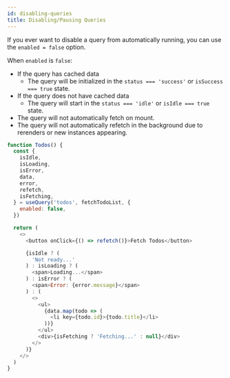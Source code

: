 ```yaml
---
id: disabling-queries
title: Disabling/Pausing Queries
---
```


If you ever want to disable a query from automatically running, you can use the `enabled = false` option.

When `enabled` is `false`:

- If the query has cached data
  - The query will be initialized in the `status === 'success'` or `isSuccess === true` state.
- If the query does not have cached data
  - The query will start in the `status === 'idle'` or `isIdle === true` state.
- The query will not automatically fetch on mount.
- The query will not automatically refetch in the background due to rerenders or new instances appearing.

```js
function Todos() {
  const {
    isIdle,
    isLoading,
    isError,
    data,
    error,
    refetch,
    isFetching,
  } = useQuery('todos', fetchTodoList, {
    enabled: false,
  })

  return (
    <>
      <button onClick={() => refetch()}>Fetch Todos</button>

      {isIdle ? (
        'Not ready...'
      ) : isLoading ? (
        <span>Loading...</span>
      ) : isError ? (
        <span>Error: {error.message}</span>
      ) : (
        <>
          <ul>
            {data.map(todo => (
              <li key={todo.id}>{todo.title}</li>
            ))}
          </ul>
          <div>{isFetching ? 'Fetching...' : null}</div>
        </>
      )}
    </>
  )
}
```
